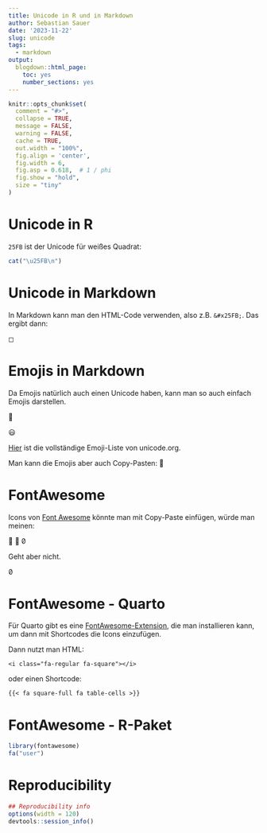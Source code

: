 ```yaml
---
title: Unicode in R und in Markdown
author: Sebastian Sauer
date: '2023-11-22'
slug: unicode
tags:
  - markdown
output:
  blogdown::html_page:
    toc: yes
    number_sections: yes
---
```




```r
knitr::opts_chunk$set(
  comment = "#>",
  collapse = TRUE,
  message = FALSE,
  warning = FALSE,
  cache = TRUE,
  out.width = "100%",
  fig.align = 'center',
  fig.width = 6,
  fig.asp = 0.618,  # 1 / phi
  fig.show = "hold",
  size = "tiny"
)
```



# Unicode in R

`25FB` ist der Unicode für weißes Quadrat:

```r
cat("\u25FB\n")
```



# Unicode in Markdown

In Markdown kann man den HTML-Code verwenden, also z.B. `&#x25FB;`. Das ergibt dann:

&#x25FB;


# Emojis in Markdown

Da Emojis natürlich auch einen Unicode haben, kann man so auch einfach Emojis darstellen.

&#x1F532;

&#x1F603;


[Hier](https://www.unicode.org/emoji/charts/full-emoji-list.html) ist die vollständige Emoji-Liste von unicode.org.

Man kann die Emojis aber auch Copy-Pasten:
🌻



# FontAwesome

Icons von [Font Awesome](https://fontawesome.com/search?m=free) könnte man mit Copy-Paste einfügen, würde man meinen:





Geht aber nicht.


&#xe07b;


# FontAwesome - Quarto

Für Quarto gibt es eine [FontAwesome-Extension](https://github.com/quarto-ext/fontawesome), die man installieren kann, um dann mit Shortcodes die Icons einzufügen.


Dann nutzt man HTML:

`<i class="fa-regular fa-square"></i>`

oder einen Shortcode:

`{{< fa square-full fa table-cells >}}`



# FontAwesome - R-Paket


```r
library(fontawesome)
fa("user")
```




# Reproducibility

```r
## Reproducibility info
options(width = 120)
devtools::session_info()
```


